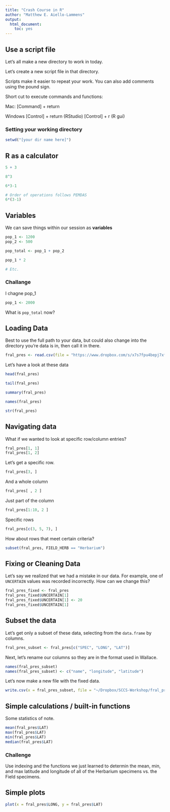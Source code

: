 ```yaml
---
title: "Crash Course in R"
author: "Matthew E. Aiello-Lammens"
output:
  html_document:
    toc: yes
---
```



## Use a script file

Let's all make a new directory to work in today. 

Let's create a new script file in that directory.

Scripts make it easier to repeat your work. You can also add comments using the pound sign.

Short cut to execute commands and functions:

Mac:
[Command] + return

Windows
[Control] + return (RStudio)
[Control] + r (R gui)


### Setting your working directory

```r
setwd("[your dir name here]")
```


## R as a calculator

```r
5 + 3

8^3

6*3-1

# Order of operations follows PEMDAS
6*(3-1)
```

## Variables

We can save things within our session as **variables**

```r
pop_1 <- 1200
pop_2 <- 500

pop_total <- pop_1 + pop_2

pop_1 * 2

# Etc.
```

### Challange

I chagne pop_1

```r
pop_1 <- 2000
```

What is `pop_total` now?


## Loading Data

Best to use the full path to your data, but could also change into the directory you're data is in, then call it in there.


```r
fral_pres <- read.csv(file = "https://www.dropbox.com/s/x7s7fpu4bepj7xf/F_alnus_CompiledPres.csv?dl=1")
```


Let's have a look at these data

```r
head(fral_pres)

tail(fral_pres)

summary(fral_pres)

names(fral_pres)

str(fral_pres)
```


## Navigating data

What if we wanted to look at specific row/column entries?

```r
fral_pres[1, 1]
fral_pres[1, 2]
```

Let's get a specific row.

```r
fral_pres[3, ]
```

And a whole column

```r
fral_pres[ , 2 ]
```

Just part of the column

```r
fral_pres[1:10, 2 ]
```


Specific rows

```r
fral_pres[c(3, 5, 7), ]
```

How about rows that meet certain criteria?

```r
subset(fral_pres, FIELD_HERB == "Herbarium")
```



## Fixing or Cleaning Data

Let's say we realized that we had a mistake in our data. 
For example, one of `UNCERTAIN` values was recorded incorrectly. 
How can we change this?

```r
fral_pres_fixed <- fral_pres
fral_pres_fixed$UNCERTAIN[1]
fral_pres_fixed$UNCERTAIN[1] <- 20
fral_pres_fixed$UNCERTAIN[1]

```


## Subset the data

Let's get only a subset of these data, selecting from the `data.frame` by columns.

```r
fral_pres_subset <- fral_pres[c("SPEC", "LONG", "LAT")]
```

Next, let's rename our columns so they are in the format used in Wallace.

```r
names(fral_pres_subset) 
names(fral_pres_subset) <- c("name", "longitude", "latitude")
```




Let's now make a new file with the fixed data.

```r
write.csv(x = fral_pres_subset, file = "~/Dropbox/SCCS-Workshop/fral_pres.csv", row.names = FALSE)
```


## Simple calculations / built-in functions

Some statistics of note.

```r
mean(fral_pres$LAT)
max(fral_pres$LAT)
min(fral_pres$LAT)
median(fral_pres$LAT)
```


### Challenge

Use indexing and the functions we just learned to determin the mean, min, and max latitude and longitude of all of the Herbarium specimens vs. the Field specimens.


## Simple plots

```r
plot(x = fral_pres$LONG, y = fral_pres$LAT)
```



